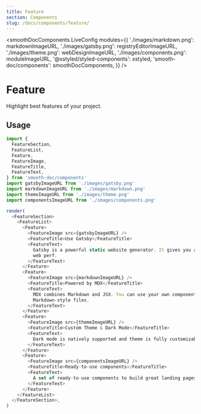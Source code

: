 ```yaml
---
title: Feature
section: Components
slug: /docs/components/feature/
---
```



<smoothDocComponents.LiveConfig
  modules={{
    './images/markdown.png': markdownImageURL,
    './images/gatsby.png': registryEditorImageURL,
    './images/theme.png': webDesignImageURL,
    './images/components.png': moduleImageURL,
    '@xstyled/styled-components': xstyled,
    'smooth-doc/components': smoothDocComponents,
  }}
/>

# Feature

Highlight best features of your project.

<carbon-ad />

## Usage

```js live noInline
import {
  FeatureSection,
  FeatureList,
  Feature,
  FeatureImage,
  FeatureTitle,
  FeatureText,
} from 'smooth-doc/components'
import gatsbyImageURL from './images/gatsby.png'
import markdownImageURL from './images/markdown.png'
import themeImageURL from './images/theme.png'
import componentsImageURL from './images/components.png'

render(
  <FeatureSection>
    <FeatureList>
      <Feature>
        <FeatureImage src={gatsbyImageURL} />
        <FeatureTitle>Use Gatsby</FeatureTitle>
        <FeatureText>
          Gatsby is a powerful static website generator. It gives you amazing
          web perf.
        </FeatureText>
      </Feature>
      <Feature>
        <FeatureImage src={markdownImageURL} />
        <FeatureTitle>Powered by MDX</FeatureTitle>
        <FeatureText>
          MDX combines Markdown and JSX. You can use your own components in
          Markdown-style files.
        </FeatureText>
      </Feature>
      <Feature>
        <FeatureImage src={themeImageURL} />
        <FeatureTitle>Custom Theme & Dark Mode</FeatureTitle>
        <FeatureText>
          Dark mode is natively supported and theme is fully customizable!
        </FeatureText>
      </Feature>
      <Feature>
        <FeatureImage src={componentsImageURL} />
        <FeatureTitle>Ready-to-use components</FeatureTitle>
        <FeatureText>
          A set of ready-to-use components to build great landing pages.
        </FeatureText>
      </Feature>
    </FeatureList>
  </FeatureSection>,
)
```
